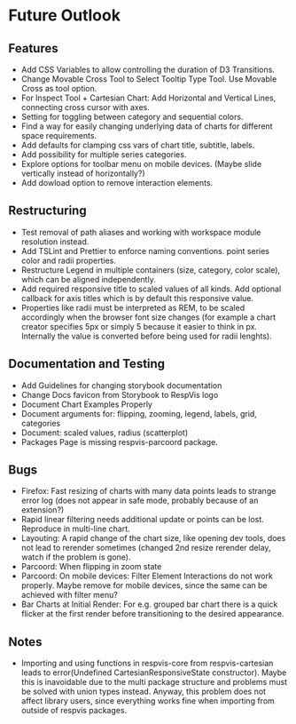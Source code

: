
<Meta title='Future Outlook'></Meta>

# Future Outlook



## Features

- Add CSS Variables to allow controlling the duration of D3
  Transitions.
- Change Movable Cross Tool to Select Tooltip Type Tool.
  Use Movable Cross as tool option.
- For Inspect Tool + Cartesian Chart: Add Horizontal and Vertical Lines, connecting cross cursor with axes.
- Setting for toggling between category and sequential colors.
- Find a way for easily changing underlying data of charts for different space requirements.
- Add defaults for clamping css vars of chart title, subtitle, labels.
- Add possibility for multiple series categories.
- Explore options for toolbar menu on mobile devices. (Maybe slide vertically instead of horizontally?)
- Add dowload option to remove interaction elements.

## Restructuring

- Test removal of path aliases and working with workspace
  module resolution instead.
- Add TSLint and Prettier to enforce naming conventions.
  point series color and radii properties.
- Restructure Legend in multiple containers (size, category, color scale),
  which can be aligned independently.
- Add required responsive title to scaled values of all kinds.
  Add optional callback for axis titles which is by default this responsive value.
- Properties like radii must be interpreted as REM, to be scaled accordingly when
  the browser font size changes (for example a chart creator specifies 5px or simply 5
  because it easier to think in px. Internally the value is converted before being used
  for radii lenghts).

## Documentation and Testing

- Add Guidelines for changing storybook documentation
- Change Docs favicon from Storybook to RespVis logo
- Document Chart Examples Properly
- Document arguments for: flipping, zooming, legend, labels, grid, categories
- Document: scaled values, radius (scatterplot)
- Packages Page is missing respvis-parcoord package.



## Bugs

- Firefox: Fast resizing of charts with many data points leads to strange error log
  (does not appear in safe mode, probably because of an extension?)
- Rapid linear filtering needs additional update or points can be lost. Reproduce in multi-line chart.
- Layouting: A rapid change of the chart size, like opening dev tools, does not lead to rerender
  sometimes (changed 2nd resize rerender delay, watch if the problem is gone).
- Parcoord: When flipping in zoom state
- Parcoord: On mobile devices: Filter Element Interactions do not work properly. Maybe remove for mobile devices,
  since the same can be achieved with filter menu?
- Bar Charts at Initial Render: For e.g. grouped bar chart there is a quick flicker at the first render before
  transitioning to the desired appearance.


## Notes

- Importing and using functions in respvis-core from respvis-cartesian
  leads to error(Undefined CartesianResponsiveState constructor). Maybe
  this is inavoidable due to the multi package structure and problems must
  be solved with union types instead. Anyway, this problem does not affect
  library users, since everything works fine when importing from outside of
  respvis packages.



